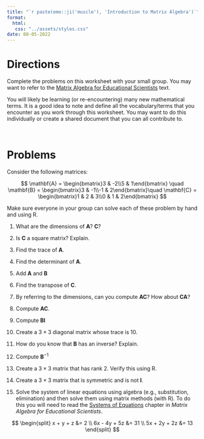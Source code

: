```yaml
---
title: "`r paste(emo::ji('muscle'), 'Introduction to Matrix Algebra')`"
format:
  html:
   css: "../assets/styles.css"
date: 08-05-2022
---
```



# Directions

Complete the problems on this worksheet with your small group. You may want to refer to the [Matrix Algebra for Educational Scientists](https://zief0002.github.io/matrix-algebra/) text.

You will likely be learning (or re-encountering) many new mathematical terms. It is a good idea to note and define all the vocabulary/terms that you encounter as you work through this worksheet. You may want to do this individually or create a shared document that you can all contribute to.

<br />


# Problems

Consider the following matrices:

$$
\mathbf{A} = \begin{bmatrix}3 & -2\\5 & 1\end{bmatrix} \quad \mathbf{B} = \begin{bmatrix}3 & -1\\-1 & 2\end{bmatrix}\quad \mathbf{C} = \begin{bmatrix}1 & 2 & 3\\0 & 1 & 2\end{bmatrix}
$$

Make sure everyone in your group can solve each of these problem by hand and using R. 

1. What are the dimensions of **A**? **C**?

2. Is **C** a square matrix? Explain.

3. Find the trace of **A**.

4. Find the determinant of **A**.

5. Add **A** and **B**

6. Find the transpose of **C**.

7. By referring to the dimensions, can you compute **AC**? How about **CA**?

8. Compute **AC**.

9. Compute **BI**

10. Create a $3\times3$ diagonal matrix whose trace is 10.

11. How do you know that **B** has an inverse? Explain.

12. Compute $\mathbf{B}^{-1}$

13. Create a $3\times3$ matrix that has rank 2. Verify this using R.

14. Create a $3\times3$ matrix that is symmetric and is not **I**.

15. Solve the system of linear equations using algebra (e.g., substitution, elimination) and then solve them using matrix methods (with R). To do this you will need to read the [Systems of Equations](https://zief0002.github.io/matrix-algebra/systems-of-equations.html) chapter in *Matrix Algebra for Educational Scientists*.

$$
\begin{split}
x + y + z &= 2 \\
6x - 4y + 5z &= 31 \\
5x + 2y + 2z &= 13
\end{split}
$$
